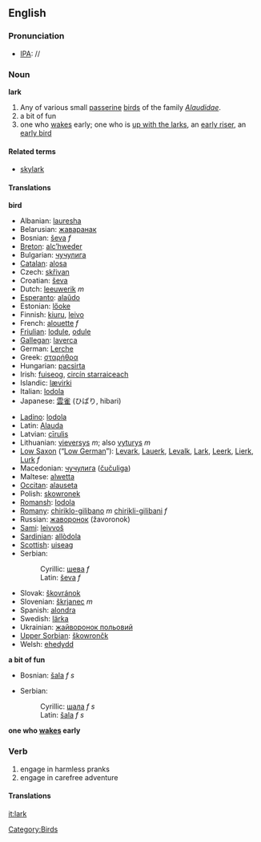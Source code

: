 ==English==
===Pronunciation===
*[[w:IPA|IPA]]: /{{IPAchar|ˈlɑːk}}/

===Noun===
'''lark'''
#Any of various small [[passerine]] [[bird]]s of the family ''[[Alaudidae]]''.
#a bit of fun
#one who [[wake]]s early; one who is [[up with the larks]], an [[early riser]], an [[early bird]]

====Related terms====
*[[skylark]]

====Translations====
'''bird'''
{{top}}
*Albanian: [[lauresha]]
*Belarusian: [[жаваранак]]
*Bosnian: [[ševa]] ''f''
*[[Breton]]: [[alc’hweder]]
*Bulgarian: [[чучулига]]
*[[Catalan]]: [[alosa]]
*Czech: [[skřivan]]
*Croatian: [[ševa]]
*Dutch:  [[leeuwerik]] ''m''
*[[Esperanto]]: [[alaŭdo]]
*Estonian: [[lőoke]]
*Finnish: [[kiuru]], [[leivo]]
*French: [[alouette]] ''f''
*[[Friulian]]: [[lodule]], [[odule]]
*[[Gallegan]]: [[laverca]]
*German: [[Lerche]]
*Greek: [[σταρήθρα]]
*Hungarian: [[pacsirta]]
*Irish: [[fuiseog]], [[circín starraiceach]]
*Islandic: [[lævirki]]
*Italian: [[lodola]]
*Japanese: [[雲雀]] (ひばり, hibari)
{{mid}}
*[[Ladino]]: [[lodola]]
*Latin: [[Alauda]]
*Latvian: [[cīrulis]]
*Lithuanian: [[vieversys]] ''m''; also [[vyturys]] ''m''
*[[Low Saxon]] (“[[Low German]]”): [[Levark]], [[Lauerk]], [[Levalk]], [[Lark]], [[Leerk]], [[Lierk]], [[Lurk]] ''f''
*Macedonian: [[чучулига]] ([[čučuliga]])
*Maltese: [[alwetta]]
*[[Occitan]]: [[alauseta]]
*Polish: [[skowronek]]
*[[Romansh]]: [[lodola]]
*[[Romany]]: [[chiriklo-gilibano]] ''m'' [[chirikli-gilibani]] ''f''
*Russian: [[жаворонок]] (žavoronok)
*[[Sami]]: [[leivvoš]]
*[[Sardinian]]: [[allòdola]]
*[[Scottish]]: [[uiseag]]
*Serbian:
*:Cyrillic: [[шева]] ''f''
*:Latin: [[ševa]] ''f''
*Slovak: [[škovránok]]
*Slovenian: [[škrjanec]] ''m''
*Spanish: [[alondra]]
*Swedish: [[lärka]]
*Ukrainian: [[жайворонок польовий]]
*[[Upper Sorbian]]: [[škowrončk]]
*Welsh: [[ehedydd]]
{{bottom}}

'''a bit of fun'''
{{top}}
*Bosnian: [[šala]] ''f s''
{{mid}}
*Serbian:
*:Cyrillic: [[шала]] ''f s''
*:Latin: [[šala]] ''f s''
{{bottom}}

'''one who [[wake]]s early'''
{{top}}
{{mid}}
{{bottom}}

===Verb===
{{en-infl-reg-consonant|lark||}}
#engage in harmless pranks
#engage in carefree adventure

====Translations====
{{top}}
{{mid}}
{{bottom}}

[[Category:Birds]]

[[it:lark]]